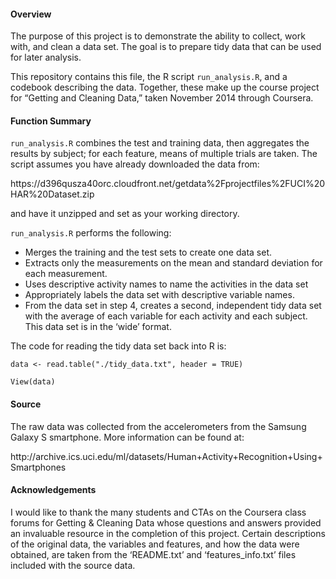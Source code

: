 #### Overview
The purpose of this project is to demonstrate the ability to collect, work with, and clean a data set. The goal is to prepare tidy data that can be used for later analysis.

This repository contains this file, the R script `run_analysis.R`, and a codebook describing the data. Together, these make up the course project for "Getting and Cleaning Data," taken November 2014 through Coursera.

#### Function Summary

`run_analysis.R` combines the test and training data, then aggregates the results by subject; for each feature, means of multiple trials are taken. The script assumes you have already downloaded the data from: 

https://d396qusza40orc.cloudfront.net/getdata%2Fprojectfiles%2FUCI%20HAR%20Dataset.zip

and have it unzipped and set as your working directory.

`run_analysis.R` performs the following:

- Merges the training and the test sets to create one data set.
- Extracts only the measurements on the mean and standard deviation for each measurement. 
- Uses descriptive activity names to name the activities in the data set
- Appropriately labels the data set with descriptive variable names. 
- From the data set in step 4, creates a second, independent tidy data set with the average of each variable for each activity and each subject. This data set is in the 'wide' format.

The code for reading the tidy data set back into R is:

`data <- read.table("./tidy_data.txt", header = TRUE)`

`View(data)`

#### Source
The raw data was collected from the accelerometers from the Samsung Galaxy S smartphone. More information can be found at: 

http://archive.ics.uci.edu/ml/datasets/Human+Activity+Recognition+Using+Smartphones

#### Acknowledgements

I would like to thank the many students and CTAs on the Coursera class forums for Getting & Cleaning Data whose questions and answers provided an invaluable resource in the completion of this project. Certain descriptions of the original data, the variables and features, and how the data were obtained, are taken from the 'README.txt' and 'features_info.txt' files included with the source data.
